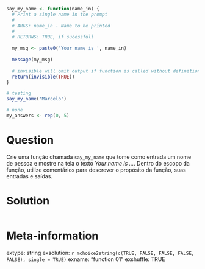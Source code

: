 ```r
say_my_name <- function(name_in) {
  # Print a single name in the prompt
  #
  # ARGS: name_in - Name to be printed
  #
  # RETURNS: TRUE, if sucessfull
  
  my_msg <- paste0('Your name is ', name_in)
  
  message(my_msg)
  
  # invisible will omit output if function is called without definition of output
  return(invisible(TRUE))
}

# testing
say_my_name('Marcelo')
```

```r
# none
my_answers <- rep(0, 5)
```

Question
========

Crie uma função chamada `say_my_name` que tome como entrada um nome de pessoa e mostre na tela o texto _Your name is ..._. Dentro do escopo da função, utilize comentários para descrever o propósito da função, suas entradas e saídas.


Solution
================

```r
```


Meta-information
================
extype: string
exsolution: `r mchoice2string(c(TRUE, FALSE, FALSE, FALSE, FALSE), single = TRUE)`
exname: "function 01"
exshuffle: TRUE


